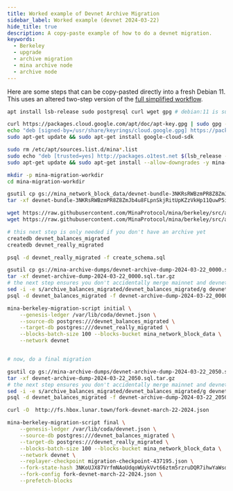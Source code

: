 ```yaml
---
title: Worked example of Devnet Archive Migration
sidebar_label: Worked example (devnet 2024-03-22)
hide_title: true
description: A copy-paste example of how to do a devnet migration.
keywords:
  - Berkeley
  - upgrade
  - archive migration
  - mina archive node
  - archive node
---
```



Here are some steps that can be copy-pasted directly into a fresh Debian 11. This uses an altered two-step version of the [full simplified workflow](/berkeley-upgrade/migrating-archive-database-to-berkeley#simplified-approach). 

```sh
apt install lsb-release sudo postgresql curl wget gpg # debian:11 is surprisingly light

curl https://packages.cloud.google.com/apt/doc/apt-key.gpg | sudo gpg --dearmor -o /usr/share/keyrings/cloud.google.gpg
echo "deb [signed-by=/usr/share/keyrings/cloud.google.gpg] https://packages.cloud.google.com/apt cloud-sdk main" | sudo tee -a /etc/apt/sources.list.d/google-cloud-sdk.list
sudo apt-get update && sudo apt-get install google-cloud-sdk

sudo rm /etc/apt/sources.list.d/mina*.list
sudo echo "deb [trusted=yes] http://packages.o1test.net $(lsb_release -cs) unstable" | sudo tee /etc/apt/sources.list.d/mina.list
sudo apt-get update && sudo apt-get install --allow-downgrades -y mina-archive-migration=3.0.0-rc1-4277e73

mkdir -p mina-migration-workdir
cd mina-migration-workdir

gsutil cp gs://mina_network_block_data/devnet-bundle-3NKRsRWBzmPR8Z8ZmJb4u8FLpnSkjRitUpKZzVkHp11QuwP5i839.tar.gz .
tar -xf devnet-bundle-3NKRsRWBzmPR8Z8ZmJb4u8FLpnSkjRitUpKZzVkHp11QuwP5i839.tar.gz

wget https://raw.githubusercontent.com/MinaProtocol/mina/berkeley/src/app/archive/create_schema.sql
wget https://raw.githubusercontent.com/MinaProtocol/mina/berkeley/src/app/archive/zkapp_tables.sql

# this next step is only needed if you don't have an archive yet
createdb devnet_balances_migrated
createdb devnet_really_migrated

psql -d devnet_really_migrated -f create_schema.sql

gsutil cp gs://mina-archive-dumps/devnet-archive-dump-2024-03-22_0000.sql.tar.gz .
tar -xf devnet-archive-dump-2024-03-22_0000.sql.tar.gz
# the next step ensures you don't accidentally merge mainnet and devnet data
sed -i -e s/archive_balances_migrated/devnet_balances_migrated/g devnet-archive-dump-2024-03-22_0000.sql
psql -d devnet_balances_migrated -f devnet-archive-dump-2024-03-22_0000.sql

mina-berkeley-migration-script initial \
    --genesis-ledger /var/lib/coda/devnet.json \
    --source-db postgres:///devnet_balances_migrated \
    --target-db postgres:///devnet_really_migrated \
    --blocks-batch-size 100 --blocks-bucket mina_network_block_data \
    --network devnet


# now, do a final migration

gsutil cp gs://mina-archive-dumps/devnet-archive-dump-2024-03-22_2050.sql.tar.gz .
tar -xf devnet-archive-dump-2024-03-22_2050.sql.tar.gz
# the next step ensures you don't accidentally merge mainnet and devnet data
sed -i -e s/archive_balances_migrated/devnet_balances_migrated/g devnet-archive-dump-2024-03-22_2050.sql
psql -d devnet_balances_migrated -f devnet-archive-dump-2024-03-22_2050.sql

curl -O  http://fs.hbox.lunar.town/fork-devnet-march-22-2024.json

mina-berkeley-migration-script final \
    --genesis-ledger /var/lib/coda/devnet.json \
    --source-db postgres:///devnet_balances_migrated \
    --target-db postgres:///devnet_really_migrated \
    --blocks-batch-size 100 --blocks-bucket mina_network_block_data \
    --network devnet \
    --replayer-checkpoint migration-checkpoint-437195.json \
    --fork-state-hash 3NKoUJX87VrfmNAoUdqoWUykVvt66ztm5rzruDQR7ihwYaWsdJKq \
    --fork-config fork-devnet-march-22-2024.json \
    --prefetch-blocks
```
